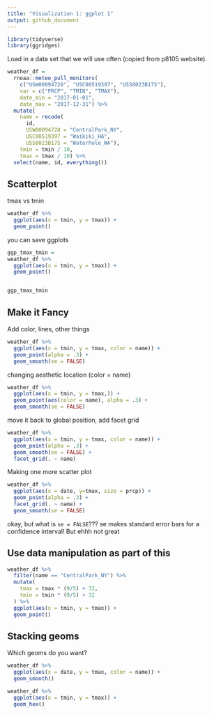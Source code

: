 ```yaml
---
title: "Visualization 1: ggplot 1"
output: github_document
---
```


```r
library(tidyverse)
library(ggridges)
```

Load in a data set that we will use often (copied from p8105 website).

```r
weather_df = 
  rnoaa::meteo_pull_monitors(
    c("USW00094728", "USC00519397", "USS0023B17S"),
    var = c("PRCP", "TMIN", "TMAX"), 
    date_min = "2017-01-01",
    date_max = "2017-12-31") %>%
  mutate(
    name = recode(
      id, 
      USW00094728 = "CentralPark_NY", 
      USC00519397 = "Waikiki_HA",
      USS0023B17S = "Waterhole_WA"),
    tmin = tmin / 10,
    tmax = tmax / 10) %>%
  select(name, id, everything())
```

## Scatterplot

tmax vs tmin

```r
weather_df %>% 
  ggplot(aes(x = tmin, y = tmax)) +
  geom_point()
```


you can save ggplots

```r
ggp_tmax_tmin = 
weather_df %>% 
  ggplot(aes(x = tmin, y = tmax)) +
  geom_point()


ggp_tmax_tmin
```

## Make it **Fancy**

Add color, lines, other things

```r
weather_df %>% 
  ggplot(aes(x = tmin, y = tmax, color = name)) +
  geom_point(alpha = .3) + 
  geom_smooth(se = FALSE)
```

changing aesthetic location (color = name)

```r
weather_df %>% 
  ggplot(aes(x = tmin, y = tmax,)) +
  geom_point(aes(color = name), alpha = .3) + 
  geom_smooth(se = FALSE)
```

move it back to global position, add facet grid

```r
weather_df %>% 
  ggplot(aes(x = tmin, y = tmax, color = name)) +
  geom_point(alpha = .3) + 
  geom_smooth(se = FALSE) +
  facet_grid(. ~ name)
```

Making one more scatter plot

```r
weather_df %>% 
  ggplot(aes(x = date, y=tmax, size = prcp)) +
  geom_point(alpha = .3) +
  facet_grid(. ~ name) +
  geom_smooth(se = FALSE)
```

okay, but what is `se = FALSE`???
se makes standard error bars for a confidence interval! But ehhh not great


## Use data manipulation as part of this

```r
weather_df %>% 
  filter(name == "CentralPark_NY") %>% 
  mutate(
    tmax = tmax * (9/5) + 32,
    tmin = tmin * (9/5) + 32
  ) %>% 
  ggplot(aes(x = tmin, y = tmax)) + 
  geom_point()
```


## Stacking geoms

Which geoms do you want?

```r
weather_df %>% 
  ggplot(aes(x = date, y = tmax, color = name)) +
  geom_smooth()
```

```r
weather_df %>% 
  ggplot(aes(x = tmin, y = tmax)) +
  geom_hex()
```


